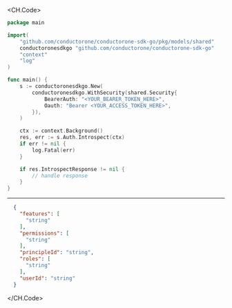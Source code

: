 
<CH.Code>
```go Introspect.go
package main

import(
	"github.com/conductorone/conductorone-sdk-go/pkg/models/shared"
	conductoronesdkgo "github.com/conductorone/conductorone-sdk-go"
	"context"
	"log"
)

func main() {
    s := conductoronesdkgo.New(
        conductoronesdkgo.WithSecurity(shared.Security{
            BearerAuth: "<YOUR_BEARER_TOKEN_HERE>",
            Oauth: "Bearer <YOUR_ACCESS_TOKEN_HERE>",
        }),
    )

    ctx := context.Background()
    res, err := s.Auth.Introspect(ctx)
    if err != nil {
        log.Fatal(err)
    }

    if res.IntrospectResponse != nil {
        // handle response
    }
}
```
---

```json Example Response
  {
    "features": [
      "string"
    ],
    "permissions": [
      "string"
    ],
    "principleId": "string",
    "roles": [
      "string"
    ],
    "userId": "string"
  }
```
</CH.Code>
